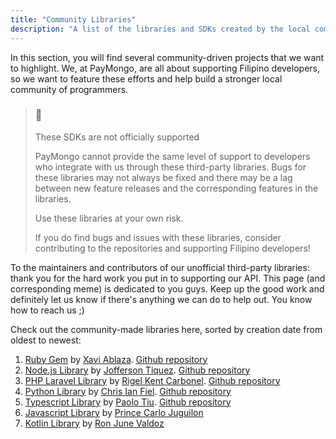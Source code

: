 ```yaml
---
title: "Community Libraries"
description: "A list of the libraries and SDKs created by the local community"
---
```


In this section, you will find several community-driven projects that we want to highlight. We, at PayMongo, are all about supporting Filipino developers, so we want to feature these efforts and help build a stronger local community of programmers.

> ### 🚧
> 
> These SDKs are not officially supported
> 
> PayMongo cannot provide the same level of support to developers who integrate with us through these third-party libraries. Bugs for these libraries may not always be fixed and there may be a lag between new feature releases and the corresponding features in the libraries. 
> 
> Use these libraries at your own risk.
> 
> If you do find bugs and issues with these libraries, consider contributing to the repositories and supporting Filipino developers!

To the maintainers and contributors of our unofficial third-party libraries: thank you for the hard work you put in to supporting our API. This page (and corresponding meme) is dedicated to you guys. Keep up the good work and definitely let us know if there's anything we can do to help out. You know how to reach us ;) 

Check out the community-made libraries here, sorted by creation date from oldest to newest:

1. [Ruby Gem](https://rubygems.org/gems/paymongo/) by [Xavi Ablaza](https://github.com/makisu). [Github repository](https://github.com/makisu/paymongo/tree/master)
2. [Node.js Library](https://www.npmjs.com/package/paymongo) by [Jofferson Tiquez](https://github.com/jofftiquez). [Github repository](https://github.com/jofftiquez/paymongo)
3. [PHP Laravel Library](https://packagist.org/packages/luigel/laravel-paymongo) by [Rigel Kent Carbonel](https://github.com/luigel). [Github repository](https://github.com/luigel/laravel-paymongo)
4. [Python Library](https://pypi.org/project/paymongo/) by [Chris Ian Fiel](https://github.com/ccfiel). [Github repository](https://github.com/bailabs/paymongo)
5. [Typescript Library](https://paymongo.paolotiu.com/) by [Paolo Tiu](https://github.com/paolotiu/). [Github repository](https://github.com/paolotiu/paymongo)
6. [Javascript Library](https://github.com/princejoogie/paymongo.js) by [Prince Carlo Juguilon](https://github.com/princejoogie)
7. [Kotlin Library](https://github.com/ronjunevaldoz/KotlinPaymongo) by [Ron June Valdoz](https://github.com/ronjunevaldoz)